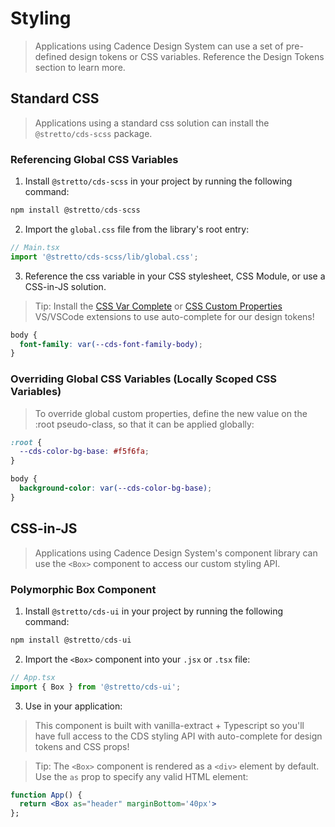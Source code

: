 
<Meta title="Foundations/Styling" name="Styling" />

# Styling

> Applications using Cadence Design System can use a set of pre-defined design tokens or CSS variables. Reference the Design Tokens section to learn more.

## Standard CSS

> Applications using a standard css solution can install the `@stretto/cds-scss` package.

### Referencing Global CSS Variables

1. Install `@stretto/cds-scss` in your project by running the following command:

```jsx
npm install @stretto/cds-scss
```

2. Import the `global.css` file from the library's root entry:

```jsx
// Main.tsx
import '@stretto/cds-scss/lib/global.css';
```

3. Reference the css variable in your CSS stylesheet, CSS Module, or use a CSS-in-JS solution.

> <Icon icon="mdi:lightbulb-on" color="var(--cds-color-teal-50)" /> Tip: Install the [CSS Var Complete](https://marketplace.visualstudio.com/items?itemName=phoenisx.cssvar
> 'title') or [CSS Custom Properties](https://marketplace.visualstudio.com/items?itemName=Tock.vscode-css-custom-properties
> 'title') VS/VSCode extensions to use auto-complete for our design tokens!

```css
body {
  font-family: var(--cds-font-family-body);
}
```

### Overriding Global CSS Variables (Locally Scoped CSS Variables)

> To override global custom properties, define the new value on the :root pseudo-class, so that it can be applied globally:

```css
:root {
  --cds-color-bg-base: #f5f6fa;
}

body {
  background-color: var(--cds-color-bg-base);
}
```

## CSS-in-JS

> Applications using Cadence Design System's component library can use the `<Box>` component to access our custom styling API.

### Polymorphic Box Component

1. Install `@stretto/cds-ui` in your project by running the following command:

```jsx
npm install @stretto/cds-ui
```

2. Import the `<Box>` component into your `.jsx` or `.tsx` file:

```jsx
// App.tsx
import { Box } from '@stretto/cds-ui';
```

3. Use in your application:

> This component is built with vanilla-extract + Typescript so you'll have full access to the CDS styling API with auto-complete for design tokens and CSS props!

> <Icon icon="mdi:lightbulb-on" color="var(--cds-color-teal-50)" /> Tip: The `<Box>` component is rendered as a `<div>` element by default. Use the `as` prop to specify any valid HTML element:

```jsx
function App() {
  return <Box as="header" marginBottom='40px'>
};
```
